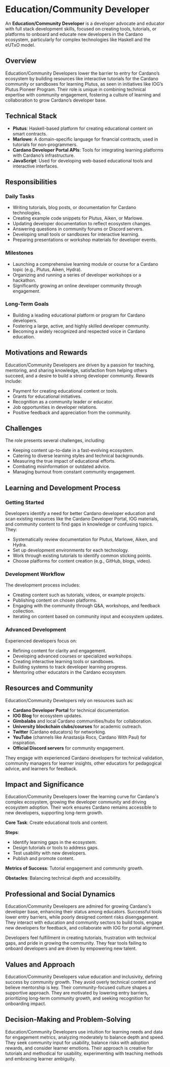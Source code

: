 # Education/Community Developer

An **Education/Community Developer** is a developer advocate and educator with full stack development skills, focused on creating tools, tutorials, or platforms to onboard and educate new developers in the Cardano ecosystem, particularly for complex technologies like Haskell and the eUTxO model.

## Overview

Education/Community Developers lower the barrier to entry for Cardano’s ecosystem by building resources like interactive tutorials for the Cardano community or sandboxes for learning Plutus, as seen in initiatives like IOG’s Plutus Pioneer Program. Their role is unique in combining technical expertise with community engagement, fostering a culture of learning and collaboration to grow Cardano’s developer base.

## Technical Stack

- **Plutus**: Haskell-based platform for creating educational content on smart contracts.
- **Marlowe**: A domain-specific language for financial contracts, used in tutorials for non-programmers.
- **Cardano Developer Portal APIs**: Tools for integrating learning platforms with Cardano’s infrastructure.
- **JavaScript**: Used for developing web-based educational tools and interactive interfaces.

## Responsibilities

### Daily Tasks

- Writing tutorials, blog posts, or documentation for Cardano technologies.
- Creating example code snippets for Plutus, Aiken, or Marlowe.
- Updating developer documentation to reflect ecosystem changes.
- Answering questions in community forums or Discord servers.
- Developing small tools or sandboxes for interactive learning.
- Preparing presentations or workshop materials for developer events.

### Milestones

- Launching a comprehensive learning module or course for a Cardano topic (e.g., Plutus, Aiken, Hydra).
- Organizing and running a series of developer workshops or a hackathon.
- Significantly growing an online developer community through engagement.

### Long-Term Goals

- Building a leading educational platform or program for Cardano developers.
- Fostering a large, active, and highly skilled developer community.
- Becoming a widely recognized and respected voice in Cardano education.

## Motivations and Rewards

Education/Community Developers are driven by a passion for teaching, mentoring, and sharing knowledge, satisfaction from helping others succeed, and a desire to build a strong developer community. Rewards include:

- Payment for creating educational content or tools.
- Grants for educational initiatives.
- Recognition as a community leader or educator.
- Job opportunities in developer relations.
- Positive feedback and appreciation from the community.

## Challenges

The role presents several challenges, including:

- Keeping content up-to-date in a fast-evolving ecosystem.
- Catering to diverse learning styles and technical backgrounds.
- Measuring the true impact of educational efforts.
- Combating misinformation or outdated advice.
- Managing burnout from constant community engagement.

## Learning and Development Process

### Getting Started

Developers identify a need for better Cardano developer education and scan existing resources like the Cardano Developer Portal, IOG materials, and community content to find gaps in knowledge or confusing topics. They:

- Systematically review documentation for Plutus, Marlowe, Aiken, and Hydra.
- Set up development environments for each technology.
- Work through existing tutorials to identify common sticking points.
- Choose platforms for content creation (e.g., GitHub, blogs, video).

### Development Workflow

The development process includes:

- Creating content such as tutorials, videos, or example projects.
- Publishing content on chosen platforms.
- Engaging with the community through Q&A, workshops, and feedback collection.
- Iterating on content based on community input and ecosystem updates.

### Advanced Development

Experienced developers focus on:

- Refining content for clarity and engagement.
- Developing advanced courses or specialized workshops.
- Creating interactive learning tools or sandboxes.
- Building systems to track developer learning progress.
- Mentoring other educators in the Cardano ecosystem.

## Resources and Community

Education/Community Developers rely on resources such as:

- **Cardano Developer Portal** for technical documentation.
- **IOG Blog** for ecosystem updates.
- **Gimbalabs** and local Cardano communities/hubs for collaboration.
- **University blockchain clubs/courses** for academic outreach.
- **Twitter** (Cardano educators) for networking.
- **YouTube** (channels like Anastasija Rocs, Cardano With Paul) for inspiration.
- **Official Discord servers** for community engagement.

They engage with experienced Cardano developers for technical validation, community managers for learner insights, other educators for pedagogical advice, and learners for feedback.

## Impact and Significance

Education/Community Developers lower the learning curve for Cardano's complex ecosystem, growing the developer community and driving ecosystem adoption. Their work ensures Cardano remains accessible to new developers, supporting long-term growth.

**Core Task**: Create educational tools and content.

**Steps**:
- Identify learning gaps in the ecosystem.
- Design tutorials or tools to address gaps.
- Test usability with new developers.
- Publish and promote content.

**Metrics of Success**: Tutorial engagement and community growth.

**Obstacles**: Balancing technical depth and accessibility.

## Professional and Social Dynamics

Education/Community Developers are admired for growing Cardano's developer base, enhancing their status among educators. Successful tools lower entry barriers, while poorly designed content risks disengagement. They interact with education and community sectors to build tools, engage new developers for feedback, and collaborate with IOG for portal alignment.

Developers feel fulfillment in creating tutorials, frustration with technical gaps, and pride in growing the community. They fear tools failing to onboard developers and are driven by empowering new talent.

## Values and Approach

Education/Community Developers value education and inclusivity, defining success by community growth. They avoid overly technical content and believe mentorship is key. Their community-focused culture shapes a supportive approach. They are motivated by lowering entry barriers, prioritizing long-term community growth, and seeking recognition for onboarding impact.

## Decision-Making and Problem-Solving

Education/Community Developers use intuition for learning needs and data for engagement metrics, analyzing moderately to balance depth and speed. They seek community input for usability, balance risks with adoption rewards, and consider learner emotions. Their approach is creative for tutorials and methodical for usability, experimenting with teaching methods and embracing learner ambiguity.
